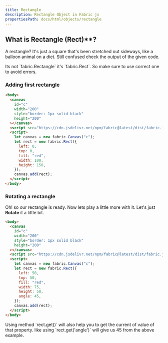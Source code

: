 ```yaml
---
title: Rectangle
description: Rectangle Object in Fabric js
propertiesPath: docs/html/objects/rectangle
---
```


## What is Rectangle (Rect)\*\*?

A rectangle? It's just a square that's been stretched out sideways, like a balloon animal on a diet. Still confused check the output of the given code.

<Callout title="Please note">
  Its not `fabric.Rectangle` it's `fabric.Rect`. So make sure to use correct one
  to avoid errors.
</Callout>

<br />

### Adding first rectangle

```html title="index.html" output=true {2-19}
<body>
  <canvas
    id="c"
    width="200"
    style="border: 1px solid black"
    height="200"
  ></canvas>
  <script src="https://cdn.jsdelivr.net/npm/fabric@latest/dist/fabric.js"></script>
  <script>
    let canvas = new fabric.Canvas("c");
    let rect = new fabric.Rect({
      left: 0,
      top: 0,
      fill: "red",
      width: 100,
      height: 150,
    });
    canvas.add(rect);
  </script>
</body>
```

### Rotating a rectangle

Oh! so our rectangle is ready. Now lets play a little more with it. Let's just **Rotate** it a little bit.

```html title="index.html" output=true  {17}
<body>
  <canvas
    id="c"
    width="200"
    style="border: 1px solid black"
    height="200"
  ></canvas>
  <script src="https://cdn.jsdelivr.net/npm/fabric@latest/dist/fabric.js"></script>
  <script>
    let canvas = new fabric.Canvas("c");
    let rect = new fabric.Rect({
      left: 50,
      top: 50,
      fill: "red",
      width: 75,
      height: 50,
      angle: 45,
    });
    canvas.add(rect);
  </script>
</body>
```

<Callout title="Getting properties">
  Using method `rect.get()` will also help you to get the current of value of
  that property. like using `rect.get('angle')` will give us 45 from the above
  example.
</Callout>

<br />
